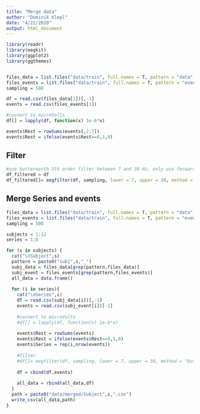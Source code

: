 ```yaml
---
title: "Merge data"
author: "Dominik Klepl"
date: "4/22/2020"
output: html_document
---
```


```r
library(readr)
library(eegkit)
library(ggplot2)
library(ggthemes)


files_data = list.files("data/train", full.names = T, pattern = "data")
files_events = list.files("data/train", full.names = T, pattern = "event")
sampling = 500
```

```r
df = read.csv(files_data[1])[,-1]
events = read.csv(files_events[1])

#covnert to microVolts
df[] = lapply(df, function(x) 1e-6*x)

events$Rest = rowSums(events[,2:7])
events$Rest = ifelse(events$Rest==0,1,0)
```

## Filter
```r
#use butterworth 5th order filter between 7 and 30 Hz, only use forward pass so that future data are not used 
df_filtered = df
df_filtered[]= eegfilter(df, sampling, lower = 7, upper = 30, method = "butter", order = 5, forwardreverse = F)
```

## Merge Series and events
```r
files_data = list.files("data/train", full.names = T, pattern = "data")
files_events = list.files("data/train", full.names = T, pattern = "event")
sampling = 500

subjects = 1:12
series = 1:8

for (s in subjects) {
  cat("\nSubject",s)
  pattern = paste0("subj",s,"_")
  subj_data = files_data[grep(pattern,files_data)]
  subj_event = files_events[grep(pattern,files_events)]
  all_data = data.frame()
  
  for (i in series){
    cat("\nSeries",i)
    df = read.csv(subj_data[i])[,-1]
    events = read.csv(subj_event[i])[-1]
    
    #covnert to microVolts
    #df[] = lapply(df, function(x) 1e-6*x)
    
    events$Rest = rowSums(events)
    events$Rest = ifelse(events$Rest==0,1,0)
    events$Series = rep(i,nrow(events))
    
    #filter
    #df[]= eegfilter(df, sampling, lower = 7, upper = 30, method = "butter", order = 5, forwardreverse = F)
    
    df = cbind(df,events)
    
    all_data = rbind(all_data,df)
  }
  path = paste0("data/merged/Subject",s,".csv")
  write_csv(all_data,path)
}
```

